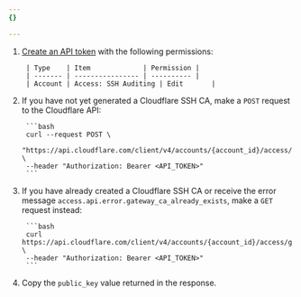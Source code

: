 ```yaml
---
{}

---
```



1. [Create an API token](/fundamentals/api/get-started/create-token/) with the following permissions:

		| Type    | Item             | Permission |
		| ------- | ---------------- | ---------- |
		| Account | Access: SSH Auditing | Edit       |

2. If you have not yet generated a Cloudflare SSH CA, make a `POST` request to the Cloudflare API:

		```bash
		curl --request POST \
		"https://api.cloudflare.com/client/v4/accounts/{account_id}/access/gateway_ca" \
		--header "Authorization: Bearer <API_TOKEN>"
		```

3. If you have already created a Cloudflare SSH CA or receive the error message `access.api.error.gateway_ca_already_exists`, make a `GET` request instead:

		```bash
		curl https://api.cloudflare.com/client/v4/accounts/{account_id}/access/gateway_ca \
		--header "Authorization: Bearer <API_TOKEN>"
		```

4. Copy the `public_key` value returned in the response.
